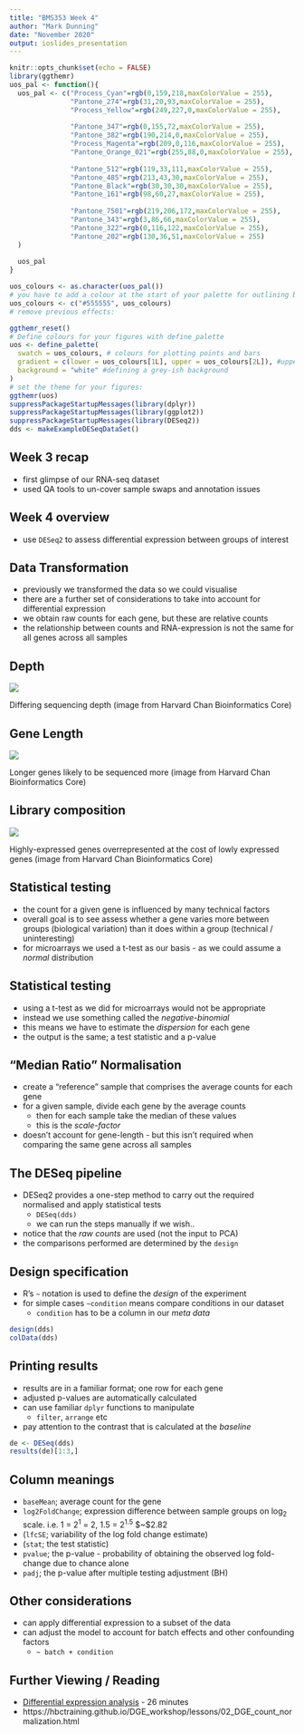 ```yaml
---
title: "BMS353 Week 4"
author: "Mark Dunning"
date: "November 2020"
output: ioslides_presentation
---
```


```r
knitr::opts_chunk$set(echo = FALSE)
library(ggthemr)
uos_pal <- function(){
  uos_pal <- c("Process_Cyan"=rgb(0,159,218,maxColorValue = 255),
               "Pantone_274"=rgb(31,20,93,maxColorValue = 255),
               "Process_Yellow"=rgb(249,227,0,maxColorValue = 255),
               
               "Pantone_347"=rgb(0,155,72,maxColorValue = 255),
               "Pantone_382"=rgb(190,214,0,maxColorValue = 255),
               "Process_Magenta"=rgb(209,0,116,maxColorValue = 255),
               "Pantone_Orange_021"=rgb(255,88,0,maxColorValue = 255),
               
               "Pantone_512"=rgb(119,33,111,maxColorValue = 255),
               "Pantone_485"=rgb(213,43,30,maxColorValue = 255),
               "Pantone_Black"=rgb(30,30,30,maxColorValue = 255),
               "Pantone_161"=rgb(98,60,27,maxColorValue = 255),
               
               "Pantone_7501"=rgb(219,206,172,maxColorValue = 255),
               "Pantone_343"=rgb(3,86,66,maxColorValue = 255),
               "Pantone_322"=rgb(0,116,122,maxColorValue = 255),
               "Pantone_202"=rgb(130,36,51,maxColorValue = 255)
  )
  
  uos_pal
}

uos_colours <- as.character(uos_pal())
# you have to add a colour at the start of your palette for outlining boxes, we'll use a grey:
uos_colours <- c("#555555", uos_colours)
# remove previous effects:

ggthemr_reset()
# Define colours for your figures with define_palette
uos <- define_palette(
  swatch = uos_colours, # colours for plotting points and bars
  gradient = c(lower = uos_colours[1L], upper = uos_colours[2L]), #upper and lower colours for continuous colours
  background = "white" #defining a grey-ish background 
)
# set the theme for your figures:
ggthemr(uos)
suppressPackageStartupMessages(library(dplyr))
suppressPackageStartupMessages(library(ggplot2))
suppressPackageStartupMessages(library(DESeq2))
dds <- makeExampleDESeqDataSet()
```

## Week 3 recap

- first glimpse of our RNA-seq dataset
- used QA tools to un-cover sample swaps and annotation issues


## Week 4 overview

- use `DESeq2` to assess differential expression between groups of interest


## Data Transformation

- previously we transformed the data so we could visualise
- there are a further set of considerations to take into account for differential expression
- we obtain raw counts for each gene, but these are relative counts
- the relationship between counts and RNA-expression is not the same for all genes across all samples

## Depth

![](seq_depth.PNG)

Differing sequencing depth
(image from Harvard Chan Bioinformatics Core)

## Gene Length

![](gene_length.PNG)

Longer genes likely to be sequenced more
(image from Harvard Chan Bioinformatics Core)

## Library composition

![](lib_size.PNG)

Highly-expressed genes overrepresented at the cost of lowly expressed genes
(image from Harvard Chan Bioinformatics Core)

## Statistical testing

- the count for a given gene is influenced by many technical factors
- overall goal is to see assess whether a gene varies more between groups (biological variation) than it does within a group (technical / uninteresting)
- for microarrays we used a t-test as our basis - as we could assume a *normal* distribution

## Statistical testing

- using a t-test as we did for microarrays would not be appropriate
- instead we use something called the *negative-binomial*
- this means we have to estimate the *dispersion* for each gene
- the output is the same; a test statistic and a p-value


## "Median Ratio" Normalisation

- create a "reference" sample that comprises the average counts for each gene
- for a given sample, divide each gene by the average counts
  + then for each sample take the median of these values
  + this is the *scale-factor*
- doesn't account for gene-length - but this isn't required when comparing the same gene across all samples

## The DESeq pipeline

- DESeq2 provides a one-step method to carry out the required normalised and apply statistical tests
  + `DESeq(dds)`
  + we can run the steps manually if we wish..
- notice that the *raw counts* are used (not the input to PCA)
- the comparisons performed are determined by the `design`

## Design specification

- R's `~` notation is used to define the *design* of the experiment
- for simple cases `~condition` means compare conditions in our dataset
  + `condition` has to be a column in our *meta data*

```r
design(dds)
colData(dds)
```


## Printing results

- results are in a familiar format; one row for each gene
- adjusted p-values are automatically calculated
- can use familiar `dplyr` functions to manipulate
  + `filter`, `arrange` etc
- pay attention to the contrast that is calculated at the *baseline*

```r
de <- DESeq(dds)
results(de)[1:3,]
```

## Column meanings

- `baseMean`; average count for the gene
- `log2FoldChange`; expression difference between sample groups on log$_2$ scale. i.e. 1 = 2$^1$ = 2, 1.5 = 2$^{1.5}$  $~$2.82
- (`lfcSE`; variability of the log fold change estimate)
- (`stat`; the test statistic)
- `pvalue`; the p-value - probability of obtaining the observed log fold-change due to chance alone
- `padj`; the p-value after multiple testing adjustment (BH)

## Other considerations

- can apply differential expression to a subset of the data
- can adjust the model to account for batch effects and other confounding factors
  + `~ batch + condition`
  
## Further Viewing / Reading

- [Differential expression analysis](https://youtu.be/5tGCBW3_0IA) - 26 minutes
- https://hbctraining.github.io/DGE_workshop/lessons/02_DGE_count_normalization.html